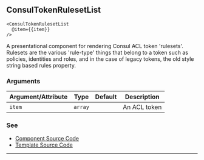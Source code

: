 ## ConsulTokenRulesetList

```
<ConsulTokenRulesetList
  @item={{item}}
/>
```

A presentational component for rendering Consul ACL token 'rulesets'. Rulesets are the various 'rule-type' things that belong to a token such as policies, identities and roles, and in the case of legacy tokens, the old style string based rules property.

### Arguments

| Argument/Attribute | Type | Default | Description |
| --- | --- | --- | --- |
| `item` | `array` |  | An ACL token  |

### See

- [Component Source Code](./index.js)
- [Template Source Code](./index.hbs)

---

